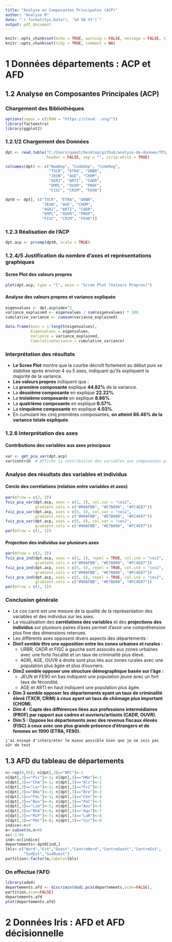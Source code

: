 ```yaml
---
title: "Analyse en Composantes Principales (ACP)"
author: "Analyse R"
date: "`r format(Sys.Date(), '%d %B %Y')`"
output: pdf_document
---
```


```r
knitr::opts_chunk$set(echo = TRUE, warning = FALSE, message = FALSE, tidy = TRUE, comment = NA)
knitr::opts_chunk$set(tidy = TRUE, comment = NA)
```

# 1 Données départements : ACP et AFD
## 1.2 Analyse en Composantes Principales (ACP)
### Chargement des Bibliothèques
```r
options(repos = c(CRAN = "https://cloud. .org/"))
library(factoextra)
library(ggplot2)
```

### 1.2.1/2 Chargement des Données
```r
dpt <- read.table("C:/Users/quent/Desktop/github/analyse-de-donnee/TP3/depart.dat",
                  header = FALSE, sep = "", strip.white = TRUE)

colnames(dpt) <- c("NumDep", "CodeDep", "CodeReg",
                   "TXCR", "ETRA", "URBR",
                   "JEUN", "AGE", "CHOM",
                   "AGRI", "ARTI", "CADR",
                   "EMPL", "OUVR", "PROF",
                   "FISC", "CRIM", "FE90")

dpt0 <- dpt[, c("TXCR", "ETRA", "URBR",
                "JEUN", "AGE", "CHOM",
                "AGRI", "ARTI", "CADR",
                "EMPL", "OUVR", "PROF",
                "FISC", "CRIM", "FE90")]
```

### 1.2.3 Réalisation de l'ACP
```r
dpt.acp <- prcomp(dpt0, scale = TRUE)
```

### 1.2.4/5 Justification du nombre d'axes et représentations graphiques
#### Scree Plot des valeurs propres
```r
plot(dpt.acp, type = "l", main = "Scree Plot (Valeurs Propres)")
```

#### Analyse des valeurs propres et variance expliquée
```r
eigenvalues <- dpt.acp$sdev^2
variance_explained <- eigenvalues / sum(eigenvalues) * 100
cumulative_variance <- cumsum(variance_explained)

data.frame(Axes = 1:length(eigenvalues),
           Eigenvalues = eigenvalues,
           Variance = variance_explained,
           CumulativeVariance = cumulative_variance)
```

### Interprétation des résultats
- **Le Scree Plot** montre que la courbe décroît fortement au début puis se stabilise après environ 4 ou 5 axes, indiquant qu’ils expliquent la majorité de la variance.
- **Les valeurs propres** indiquent que :
- La **première composante** explique **44.82%** de la variance.
- La **deuxième composante** en explique **22.22%**.
- La **troisième composante** en explique **8.86%**.
- La **quatrième composante** en explique **6.57%**.
- La **cinquième composante** en explique **4.03%**.
- En cumulant les cinq premières composantes, **on atteint 86.46% de la variance totale expliquée**.

### 1.2.6 Interprétation des axes
#### Contributions des variables aux axes principaux
```r
var <- get_pca_var(dpt.acp)
var$contrib  # Affiche la contribution des variables aux composantes principales
```


### Analyse des résultats des variables et individus
#### Cercle des corrélations (relation entre variables et axes)
```r
par(mfrow = c(2, 2))
fviz_pca_var(dpt.acp, axes = c(1, 2), col.var = "cos2",
             gradient.cols = c("#00AFBB", "#E7B800", "#FC4E07"))
fviz_pca_var(dpt.acp, axes = c(3, 4), col.var = "cos2",
             gradient.cols = c("#00AFBB", "#E7B800", "#FC4E07"))
fviz_pca_var(dpt.acp, axes = c(5, 6), col.var = "cos2",
             gradient.cols = c("#00AFBB", "#E7B800", "#FC4E07"))
par(mfrow = c(1, 1))
```

#### Projection des individus sur plusieurs axes
```r
par(mfrow = c(2, 2))
fviz_pca_ind(dpt.acp, axes = c(1, 2), repel = TRUE, col.ind = "cos2",
             gradient.cols = c("#00AFBB", "#E7B800", "#FC4E07"))
fviz_pca_ind(dpt.acp, axes = c(3, 4), repel = TRUE, col.ind = "cos2",
             gradient.cols = c("#00AFBB", "#E7B800", "#FC4E07"))
fviz_pca_ind(dpt.acp, axes = c(5, 6), repel = TRUE, col.ind = "cos2",
             gradient.cols = c("#00AFBB", "#E7B800", "#FC4E07"))
par(mfrow = c(1, 1))
```

### Conclusion générale
- Le cos carré est une mesure de la qualité de la représentation des variables et des individus sur les axes.
- La visualisation des **corrélations des variables** et des **projections des individus** sur plusieurs paires d'axes permet d'avoir une compréhension plus fine des dimensions retenues.
- Les différents axes opposent divers aspects des départements :
- **Dim1 semble être une opposition entre les zones urbaines et rurales :**
  - URBR, CADR et FISC à gauche sont associés aux zones urbaines avec une forte fiscalité et un taux de criminalité plus élevé.
  - AGRI, AGE, OUVR à droite sont plus liés aux zones rurales avec une population plus âgée et plus d’ouvriers.
- **Dim2 semble opposer une structure démographique basée sur l’âge :**
  - JEUN et FE90 en bas indiquent une population jeune avec un fort taux de fécondité.
  - AGE et ARTI en haut indiquent une population plus âgée.
- **Dim 3 semble opposer les départements ayant un taux de criminalité élevé (TXCR, CRIM) à ceux ayant un taux de chômage plus important (CHOM).**
- **Dim 4 : Capte des différences liées aux professions intermédiaires (PROF) par rapport aux cadres et ouvriers/artisnts (CADR, OUVR).**
- **Dim 5 : Oppose les départements avec des revenus fiscaux élevés (FISC) à ceux avec une plus grande présence d’étrangers et de femmes en 1990 (ETRA, FE90).**

```
j'ai essayé d'interpréter le mieux possible bien que je ne sois pas sûr de tout
```

## 1.3 AFD du tableau de départements
```r
n<-rep(0,95); n[dpt[,3]=="NPC"]<-1
n[dpt[,3]=="Pic"]<-1; n[dpt[,3]=="HNo"]<-1
n[dpt[,3]=="ChA"]<-1; n[dpt[,3]=="Als"]<-2
n[dpt[,3]=="Lor"]<-2; n[dpt[,3]=="FrC"]<-2
n[dpt[,3]=="BNo"]<-3; n[dpt[,3]=="Bre"]<-3
n[dpt[,3]=="PaL"]<-3; n[dpt[,3]=="Cen"]<-4
n[dpt[,3]=="Bou"]<-4; n[dpt[,3]=="PoC"]<-5
n[dpt[,3]=="Lim"]<-5; n[dpt[,3]=="Auv"]<-6
n[dpt[,3]=="RhA"]<-6; n[dpt[,3]=="Aqu"]<-7
n[dpt[,3]=="MiP"]<-7; n[dpt[,3]=="LaR"]<-8
n[dpt[,3]=="PAC"]<-8; n[dpt[,3]=="Cor"]<-8
indice<-n>0
m<-subset(n,n>0)
xc<-1:95
ind<-xc[indice]
departements<-dpt0[ind,]
lbls<-c("Nord","Est","Ouest","CentreNord","CentreOuest","CentreEst",
        "SudEst","SudOuest")
partition<-factor(m,labels=lbls)
```

### On effectue l'AFD
```r
library(ade4)
departements.afd <- discrimin(dudi.pca(departements,scan=FALSE),
partition,scan=FALSE)
departements.afd
plot(departements.afd)
```

# 2 Données Iris : AFD et AFD décisionnelle
